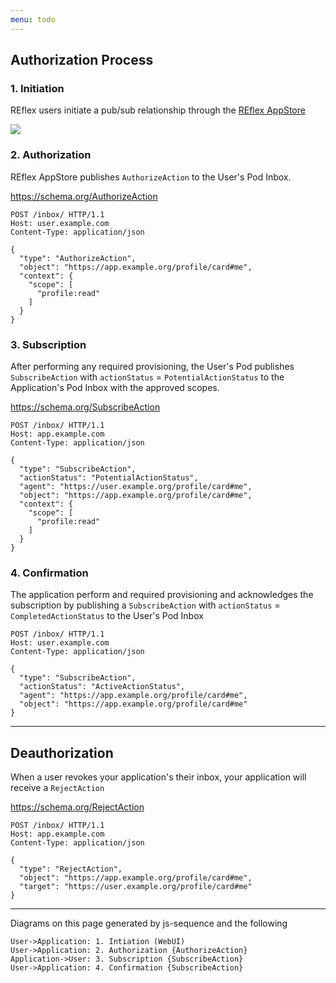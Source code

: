 ```yaml
---
menu: todo
---
```


## Authorization Process

### 1. Initiation

REflex users initiate a pub/sub relationship through the [REflex AppStore](https://reflex-ui.yodata.me/)

![](../img/appstore-switch-ui.png)

### 2. Authorization

REflex AppStore publishes `AuthorizeAction` to the User's Pod Inbox.

https://schema.org/AuthorizeAction

```http
POST /inbox/ HTTP/1.1
Host: user.example.com
Content-Type: application/json

{
  "type": "AuthorizeAction",
  "object": "https://app.example.org/profile/card#me",
  "context": {
    "scope": [
      "profile:read"
    ]
  }
}
```

### 3. Subscription

After performing any required provisioning, the User's Pod publishes `SubscribeAction` with `actionStatus` = `PotentialActionStatus`
to the Application's Pod Inbox with the approved scopes.

https://schema.org/SubscribeAction

```http
POST /inbox/ HTTP/1.1
Host: app.example.com
Content-Type: application/json

{
  "type": "SubscribeAction",
  "actionStatus": "PotentialActionStatus",
  "agent": "https://user.example.org/profile/card#me",
  "object": "https://app.example.org/profile/card#me",
  "context": {
    "scope": [
      "profile:read"
    ]
  }
}
```

### 4. Confirmation

The application perform and required provisioning and acknowledges the subscription by publishing a `SubscribeAction` with
`actionStatus` = `CompletedActionStatus` to the User's Pod Inbox

```http
POST /inbox/ HTTP/1.1
Host: user.example.com
Content-Type: application/json

{
  "type": "SubscribeAction",
  "actionStatus": "ActiveActionStatus",
  "agent": "https://app.example.org/profile/card#me",
  "object": "https://app.example.org/profile/card#me"
}
```

----

## Deauthorization

When a user revokes your application's their inbox, your application will receive a `RejectAction`

https://schema.org/RejectAction

```http
POST /inbox/ HTTP/1.1
Host: app.example.com
Content-Type: application/json

{
  "type": "RejectAction",
  "object": "https://app.example.org/profile/card#me",
  "target": "https://user.example.org/profile/card#me"
}
```

---

Diagrams on this page generated by js-sequence and the following

```sequence
User->Application: 1. Intiation (WebUI)
User->Application: 2. Authorization {AuthorizeAction}
Application->User: 3. Subscription {SubscribeAction}
User->Application: 4. Confirmation {SubscribeAction}
```
